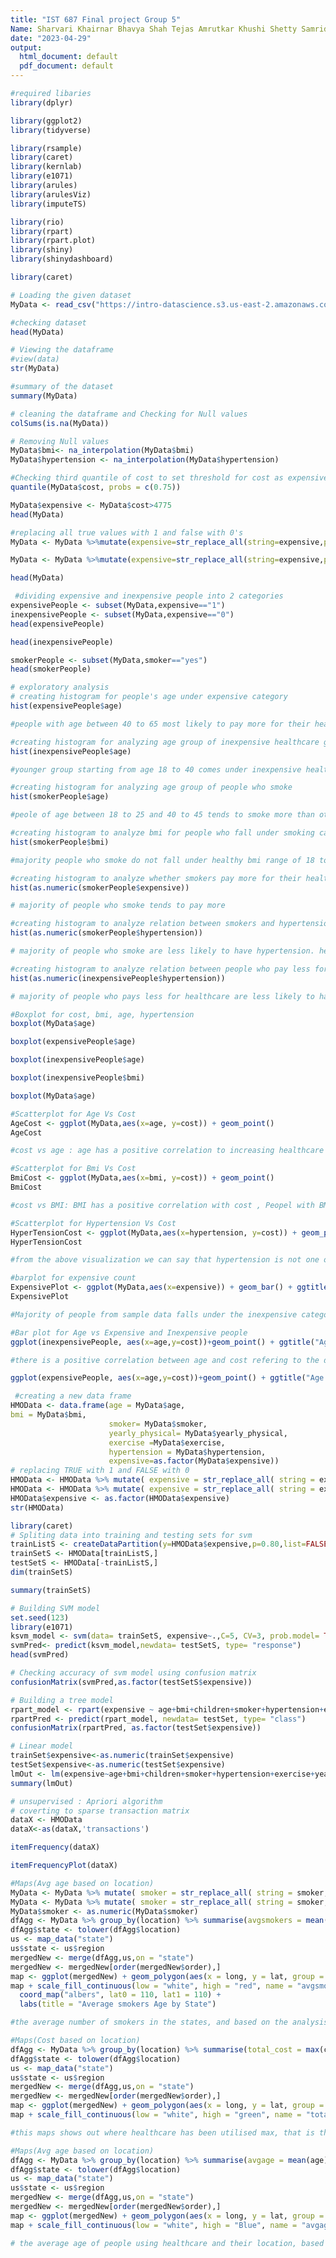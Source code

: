 ---
title: "IST 687 Final project Group 5"
Name: Sharvari Khairnar Bhavya Shah Tejas Amrutkar Khushi Shetty Samriddhi Tiwari
date: "2023-04-29"
output:
  html_document: default
  pdf_document: default
---

```{r}

#required libaries
library(dplyr)

library(ggplot2)
library(tidyverse)

library(rsample)
library(caret)
library(kernlab)
library(e1071)
library(arules)
library(arulesViz)
library(imputeTS)

library(rio)
library(rpart)
library(rpart.plot)
library(shiny)
library(shinydashboard)

library(caret)
```



```{r}
# Loading the given dataset
MyData <- read_csv("https://intro-datascience.s3.us-east-2.amazonaws.com/HMO_data.csv")
```


```{r}
#checking dataset
head(MyData)
```

```{r}
# Viewing the dataframe 
#view(data)
str(MyData)
```



```{r}
#summary of the dataset
summary(MyData)
```



```{r}
# cleaning the dataframe and Checking for Null values 
colSums(is.na(MyData))
```



```{r}
# Removing Null values
MyData$bmi<- na_interpolation(MyData$bmi)
MyData$hypertension <- na_interpolation(MyData$hypertension)
```



```{r}

#Checking third quantile of cost to set threshold for cost as expensive or inexpensive variable 
quantile(MyData$cost, probs = c(0.75))
```



```{r}
MyData$expensive <- MyData$cost>4775
head(MyData)
```

```{r}
#replacing all true values with 1 and false with 0's
MyData <- MyData %>%mutate(expensive=str_replace_all(string=expensive,pattern="TRUE","1"))

MyData <- MyData %>%mutate(expensive=str_replace_all(string=expensive,pattern="FALSE","0"))

head(MyData)
```






```{r}
 #dividing expensive and inexpensive people into 2 categories
expensivePeople <- subset(MyData,expensive=="1")
inexpensivePeople <- subset(MyData,expensive=="0")
head(expensivePeople)
```




```{r}
head(inexpensivePeople)
```




```{r}
smokerPeople <- subset(MyData,smoker=="yes")
head(smokerPeople)
```



```{r}
# exploratory analysis
# creating histogram for people's age under expensive category 
hist(expensivePeople$age)
```
```{r}
#people with age between 40 to 65 most likely to pay more for their healthcare cost
```




```{r}
#creating histogram for analyzing age group of inexpensive healthcare group
hist(inexpensivePeople$age)
```
```{r}
#younger group starting from age 18 to 40 comes under inexpensive healthcare cost group
```


```{r}
#creating histogram for analyzing age group of people who smoke
hist(smokerPeople$age)
```
```{r}
#peole of age between 18 to 25 and 40 to 45 tends to smoke more than other age groups
```



```{r}
#creating histogram to analyze bmi for people who fall under smoking category
hist(smokerPeople$bmi)
```
```{r}
#majority people who smoke do not fall under healthy bmi range of 18 to 25

```



```{r}
#creating histogram to analyze whether smokers pay more for their healthcare
hist(as.numeric(smokerPeople$expensive))
```
```{r}
# majority of people who smoke tends to pay more 
```



```{r}
#creating histogram to analyze relation between smokers and hypertension
hist(as.numeric(smokerPeople$hypertension))
```
```{r}
# majority of people who smoke are less likely to have hypertension. hence we can say that hypertension does not directly effect on healthcare cost for people who smoke
```



```{r}
#creating histogram to analyze relation between people who pay less for health care cost and have hypertension
hist(as.numeric(inexpensivePeople$hypertension))
```
```{r}
# majority of people who pays less for healthcare are less likely to have hypertension. hence we can say that peopel who dont have hypertension tend to pay less for there healthcare cost
```


```{r}
#Boxplot for cost, bmi, age, hypertension
boxplot(MyData$age)
```


```{r}
boxplot(expensivePeople$age)
```
```{r}
boxplot(inexpensivePeople$age)
```

```{r}
boxplot(inexpensivePeople$bmi)
```



```{r}
boxplot(MyData$age)
```


```{r}
#Scatterplot for Age Vs Cost
AgeCost <- ggplot(MyData,aes(x=age, y=cost)) + geom_point()
AgeCost
```

```{r}
#cost vs age : age has a positive correlation to increasing healthcare costs.
```

```{r}
#Scatterplot for Bmi Vs Cost
BmiCost <- ggplot(MyData,aes(x=bmi, y=cost)) + geom_point()
BmiCost
```
```{r}
#cost vs BMI: BMI has a positive correlation with cost , Peopel with BMI in the range 30-40 tends to pay higher health care cost
```

```{r}
#Scatterplot for Hypertension Vs Cost
HyperTensionCost <- ggplot(MyData,aes(x=hypertension, y=cost)) + geom_point()
HyperTensionCost
```
```{r}
#from the above visualization we can say that hypertension is not one of the significant factor to determine healthcare cost
```

```{r}
#barplot for expensive count
ExpensivePlot <- ggplot(MyData,aes(x=expensive)) + geom_bar() + ggtitle(" Count of total expensive and inexpensive")
ExpensivePlot
```
```{r}
#Majority of people from sample data falls under the inexpensive category
```

```{r}
#Bar plot for Age vs Expensive and Inexpensive people
ggplot(inexpensivePeople, aes(x=age,y=cost))+geom_point() + ggtitle("Age Vs Cost of Inexpensive People")
```
```{r}
#there is a positive correlation between age and cost refering to the dense area of the graph 
```

```{r}
ggplot(expensivePeople, aes(x=age,y=cost))+geom_point() + ggtitle("Age Vs Cost of Expensive People")
```


```{r}



 #creating a new data frame
HMOData <- data.frame(age = MyData$age,
bmi = MyData$bmi,
                      smoker= MyData$smoker,
                      yearly_physical= MyData$yearly_physical,
                      exercise =MyData$exercise,
                      hypertension = MyData$hypertension,
                      expensive=as.factor(MyData$expensive))
# replacing TRUE with 1 and FALSE with 0
HMOData <- HMOData %>% mutate( expensive = str_replace_all( string = expensive, pattern = "TRUE","1"))
HMOData <- HMOData %>% mutate( expensive = str_replace_all( string = expensive, pattern = "FALSE","0"))
HMOData$expensive <- as.factor(HMOData$expensive)
str(HMOData)

```


```{r}
library(caret)
# Spliting data into training and testing sets for svm
trainListS <- createDataPartition(y=HMOData$expensive,p=0.80,list=FALSE)
trainSetS <- HMOData[trainListS,]
testSetS <- HMOData[-trainListS,]
dim(trainSetS)
```



```{r}
summary(trainSetS)

```



```{r}
# Building SVM model
set.seed(123)
library(e1071)
ksvm_model <- svm(data= trainSetS, expensive~.,C=5, CV=3, prob.model= TRUE)
svmPred<- predict(ksvm_model,newdata= testSetS, type= "response")
head(svmPred)
```



```{r}
# Checking accuracy of svm model using confusion matrix
confusionMatrix(svmPred,as.factor(testSetS$expensive))
```



```{r}
# Building a tree model
rpart_model <- rpart(expensive ~ age+bmi+children+smoker+hypertension+exercise+yearly_physical, data = trainSet, method = "class")
rpartPred <- predict(rpart_model, newdata= testSet, type= "class")
confusionMatrix(rpartPred, as.factor(testSet$expensive))
```


```{r}
# Linear model
trainSet$expensive<-as.numeric(trainSet$expensive)
testSet$expensive<-as.numeric(testSet$expensive)
lmOut <- lm(expensive~age+bmi+children+smoker+hypertension+exercise+yearly_physical,data=trainSet)
summary(lmOut)
```


```{r}
# unsupervised : Apriori algorithm
# coverting to sparse transaction matrix
dataX <- HMOData
dataX<-as(dataX,'transactions')
```


```{r}
itemFrequency(dataX)
```


```{r}
itemFrequencyPlot(dataX)
```



```{r}
#Maps(Avg age based on location)
MyData <- MyData %>% mutate( smoker = str_replace_all( string = smoker, pattern = "yes", "1"))
MyData <- MyData %>% mutate( smoker = str_replace_all( string = smoker, pattern = "no", "0"))
MyData$smoker <- as.numeric(MyData$smoker)
dfAgg <- MyData %>% group_by(location) %>% summarise(avgsmokers = mean(smoker))
dfAgg$state <- tolower(dfAgg$location)
us <- map_data("state")
us$state <- us$region
mergedNew <- merge(dfAgg,us,on = "state")
mergedNew <- mergedNew[order(mergedNew$order),]
map <- ggplot(mergedNew) + geom_polygon(aes(x = long, y = lat, group = group,fill = avgsmokers),color= "Blue" )
map + scale_fill_continuous(low = "white", high = "red", name = "avgsmokers", label = scales::comma) +
  coord_map("albers", lat0 = 110, lat1 = 110) +
  labs(title = "Average smokers Age by State")

```

```{r}
#the average number of smokers in the states, and based on the analysis NY has the avg smokers with a frequency of 0.210
```


```{r}

#Maps(Cost based on location)
dfAgg <- MyData %>% group_by(location) %>% summarise(total_cost = max(cost))
dfAgg$state <- tolower(dfAgg$location)
us <- map_data("state")
us$state <- us$region
mergedNew <- merge(dfAgg,us,on = "state")
mergedNew <- mergedNew[order(mergedNew$order),]
map <- ggplot(mergedNew) + geom_polygon(aes(x = long, y = lat, group = group,fill = total_cost), color = "black") 
map + scale_fill_continuous(low = "white", high = "green", name = "total_cost", label = scales::comma) + coord_map() +ggtitle(" Mappping the maximum cost per state for the expensive and non expensive people")

```
```{r}
#this maps shows out where healthcare has been utilised max, that is the maximum cost per state for expensive and non expensive people. Based on the map, we can see that the Highest cost is in CT(Connecticut), with a frequency of 55,000$
```

```{r}
#Maps(Avg age based on location)
dfAgg <- MyData %>% group_by(location) %>% summarise(avgage = mean(age))
dfAgg$state <- tolower(dfAgg$location)
us <- map_data("state")
us$state <- us$region
mergedNew <- merge(dfAgg,us,on = "state")
mergedNew <- mergedNew[order(mergedNew$order),]
map <- ggplot(mergedNew) + geom_polygon(aes(x = long, y = lat, group = group,fill = avgage), color = "black") 
map + scale_fill_continuous(low = "white", high = "Blue", name = "avgage", label = scales::comma) + coord_map() +ggtitle(" Mappping the maximum cost per state for as per avg age")

```


```{r}
# the average age of people using healthcare and their location, based on the map, the Avg age is found in MA(Massachusetts) with a frequency of 40.5
```


